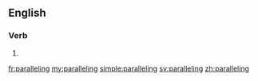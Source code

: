 ==English==

===Verb===
{{head|en|present participle}}

# {{present participle of|parallel|lang=en}}

[[fr:paralleling]]
[[my:paralleling]]
[[simple:paralleling]]
[[sv:paralleling]]
[[zh:paralleling]]
